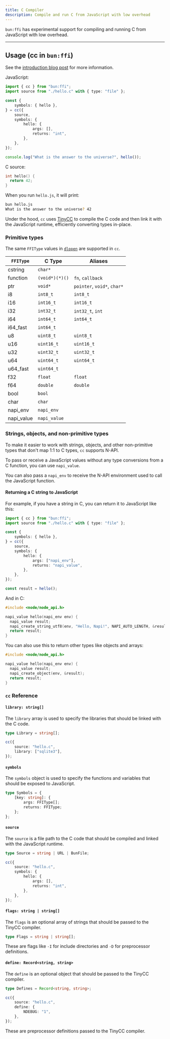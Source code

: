 ```yaml
---
title: C Compiler
description: Compile and run C from JavaScript with low overhead
---
```


`bun:ffi` has experimental support for compiling and running C from JavaScript with low overhead.

---

## Usage (cc in `bun:ffi`)

See the [introduction blog post](https://bun.com/blog/compile-and-run-c-in-js) for more information.

JavaScript:

```ts hello.js icon="file-code"
import { cc } from "bun:ffi";
import source from "./hello.c" with { type: "file" };

const {
	symbols: { hello },
} = cc({
	source,
	symbols: {
		hello: {
			args: [],
			returns: "int",
		},
	},
});

console.log("What is the answer to the universe?", hello());
```

C source:

```c hello.c
int hello() {
  return 42;
}
```

When you run `hello.js`, it will print:

```sh terminal icon="terminal"
bun hello.js
What is the answer to the universe? 42
```

Under the hood, `cc` uses [TinyCC](https://bellard.org/tcc/) to compile the C code and then link it with the JavaScript runtime, efficiently converting types in-place.

### Primitive types

The same `FFIType` values in [`dlopen`](/runtime/ffi) are supported in `cc`.

| `FFIType`  | C Type         | Aliases                     |
| ---------- | -------------- | --------------------------- |
| cstring    | `char*`        |                             |
| function   | `(void*)(*)()` | `fn`, `callback`            |
| ptr        | `void*`        | `pointer`, `void*`, `char*` |
| i8         | `int8_t`       | `int8_t`                    |
| i16        | `int16_t`      | `int16_t`                   |
| i32        | `int32_t`      | `int32_t`, `int`            |
| i64        | `int64_t`      | `int64_t`                   |
| i64_fast   | `int64_t`      |                             |
| u8         | `uint8_t`      | `uint8_t`                   |
| u16        | `uint16_t`     | `uint16_t`                  |
| u32        | `uint32_t`     | `uint32_t`                  |
| u64        | `uint64_t`     | `uint64_t`                  |
| u64_fast   | `uint64_t`     |                             |
| f32        | `float`        | `float`                     |
| f64        | `double`       | `double`                    |
| bool       | `bool`         |                             |
| char       | `char`         |                             |
| napi_env   | `napi_env`     |                             |
| napi_value | `napi_value`   |                             |

### Strings, objects, and non-primitive types

To make it easier to work with strings, objects, and other non-primitive types that don't map 1:1 to C types, `cc` supports N-API.

To pass or receive a JavaScript values without any type conversions from a C function, you can use `napi_value`.

You can also pass a `napi_env` to receive the N-API environment used to call the JavaScript function.

#### Returning a C string to JavaScript

For example, if you have a string in C, you can return it to JavaScript like this:

```ts hello.js
import { cc } from "bun:ffi";
import source from "./hello.c" with { type: "file" };

const {
	symbols: { hello },
} = cc({
	source,
	symbols: {
		hello: {
			args: ["napi_env"],
			returns: "napi_value",
		},
	},
});

const result = hello();
```

And in C:

```c hello.c
#include <node/node_api.h>

napi_value hello(napi_env env) {
  napi_value result;
  napi_create_string_utf8(env, "Hello, Napi!", NAPI_AUTO_LENGTH, &result);
  return result;
}
```

You can also use this to return other types like objects and arrays:

```c hello.c
#include <node/node_api.h>

napi_value hello(napi_env env) {
  napi_value result;
  napi_create_object(env, &result);
  return result;
}
```

### `cc` Reference

#### `library: string[]`

The `library` array is used to specify the libraries that should be linked with the C code.

```ts
type Library = string[];

cc({
	source: "hello.c",
	library: ["sqlite3"],
});
```

#### `symbols`

The `symbols` object is used to specify the functions and variables that should be exposed to JavaScript.

```ts
type Symbols = {
	[key: string]: {
		args: FFIType[];
		returns: FFIType;
	};
};
```

#### `source`

The `source` is a file path to the C code that should be compiled and linked with the JavaScript runtime.

```ts
type Source = string | URL | BunFile;

cc({
	source: "hello.c",
	symbols: {
		hello: {
			args: [],
			returns: "int",
		},
	},
});
```

#### `flags: string | string[]`

The `flags` is an optional array of strings that should be passed to the TinyCC compiler.

```ts
type Flags = string | string[];
```

These are flags like `-I` for include directories and `-D` for preprocessor definitions.

#### `define: Record<string, string>`

The `define` is an optional object that should be passed to the TinyCC compiler.

```ts
type Defines = Record<string, string>;

cc({
	source: "hello.c",
	define: {
		NDEBUG: "1",
	},
});
```

These are preprocessor definitions passed to the TinyCC compiler.
